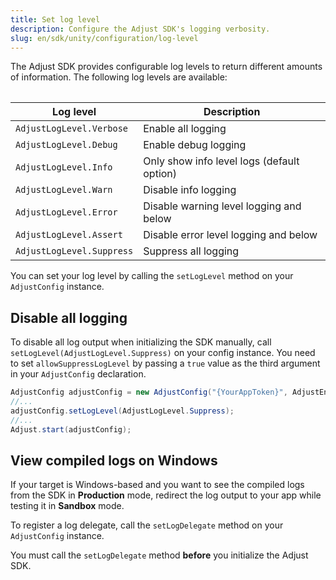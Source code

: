 ```yaml
---
title: Set log level
description: Configure the Adjust SDK's logging verbosity.
slug: en/sdk/unity/configuration/log-level
---
```



The Adjust SDK provides configurable log levels to return different amounts of information. The following log levels are available:

<Table>

| Log level                 | Description                                |
| ------------------------- | ------------------------------------------ |
| `AdjustLogLevel.Verbose`  | Enable all logging                         |
| `AdjustLogLevel.Debug`    | Enable debug logging                       |
| `AdjustLogLevel.Info`     | Only show info level logs (default option) |
| `AdjustLogLevel.Warn`     | Disable info logging                       |
| `AdjustLogLevel.Error`    | Disable warning level logging and below    |
| `AdjustLogLevel.Assert`   | Disable error level logging and below      |
| `AdjustLogLevel.Suppress` | Suppress all logging                       |

</Table>

You can set your log level by calling the `setLogLevel` method on your `AdjustConfig` instance.

<SetLogLevel />

## Disable all logging

To disable all log output when initializing the SDK manually, call `setLogLevel(AdjustLogLevel.Suppress)` on your config instance. You need to set `allowSuppressLogLevel` by passing a `true` value as the third argument in your `AdjustConfig` declaration.

```c# {3}
AdjustConfig adjustConfig = new AdjustConfig("{YourAppToken}", AdjustEnvironment.Sandbox, true);
//...
adjustConfig.setLogLevel(AdjustLogLevel.Suppress);
//...
Adjust.start(adjustConfig);
```

## View compiled logs on Windows

If your target is Windows-based and you want to see the compiled logs from the SDK in **Production** mode, redirect the log output to your app while testing it in **Sandbox** mode.

To register a log delegate, call the `setLogDelegate` method on your `AdjustConfig` instance.

<Callout type="important">

You must call the `setLogDelegate` method **before** you initialize the Adjust SDK.

</Callout>

<SetLogDelegate />
